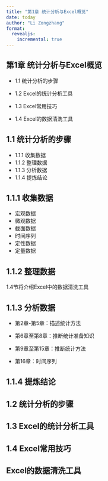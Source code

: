 ```yaml
---
title: "第1章 统计分析与Excel概览"
date: today
author: "Li Zongzhang"
format: 
  revealjs:
    incremental: true
---
```


## 第1章 统计分析与Excel概览

-   1.1 统计分析的步骤

-   1.2 Excel的统计分析工具

-   1.3 Excel常用技巧

-   1.4 Excel的数据清洗工具

## 1.1 统计分析的步骤

::: incremental
-   1.1.1 收集数据
-   1.1.2 整理数据
-   1.1.3 分析数据
-   1.1.4 提炼结论
:::

## 1.1.1 收集数据

::: nonincremental
-   宏观数据
-   微观数据
-   截面数据
-   时间序列
-   定性数据
-   定量数据
:::

## 1.1.2 整理数据

1.4节将介绍Excel中的数据清洗工具

## 1.1.3 分析数据

::: nonincremental
-   第2章-第5章：描述统计方法

-   第6章至第8章：推断统计准备知识

-   第9章至第15章：推断统计方法

-   第16章：时间序列
::: 

## 1.1.4 提炼结论

## 1.2 统计分析的步骤

## 1.3 Excel的统计分析工具

## 1.4 Excel常用技巧

## Excel的数据清洗工具

